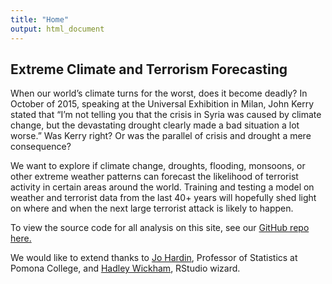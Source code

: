 ```yaml
---
title: "Home"
output: html_document
---
```


## Extreme Climate and Terrorism Forecasting

When our world’s climate turns for the worst, does it become deadly? In October of 2015, speaking at the Universal Exhibition in Milan, John Kerry stated that “I’m not telling you that the crisis in Syria was caused by climate change, but the devastating drought clearly made a bad situation a lot worse.” Was Kerry right? Or was the parallel of crisis and drought a mere consequence? 

We want to explore if climate change, droughts, flooding, monsoons, or other extreme weather patterns can forecast the likelihood of terrorist activity in certain areas around the world. Training and testing a model on weather and terrorist data from the last 40+ years will hopefully shed light on where and when the next large terrorist attack is likely to happen.



To view the source code for all analysis on this site, see our [GitHub repo here.](https://github.com/ST47S-CompStats-Fall2017/ma154-project13-teamclimate)


We would like to extend thanks to [Jo Hardin](http://research.pomona.edu/johardin/), Professor of Statistics at Pomona College, and [Hadley Wickham](http://hadley.nz/), RStudio wizard. 
